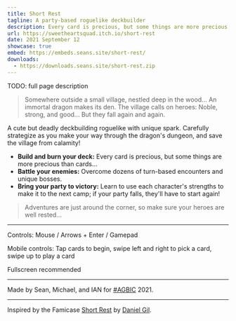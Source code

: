 ```yaml
---
title: Short Rest
tagline: A party-based roguelike deckbuilder
description: Every card is precious, but some things are more precious than cards... Carefully strategize as you make your way through the dragon's dungeon, and save the village from calamity!
url: https://sweetheartsquad.itch.io/short-rest
date: 2021 September 12
showcase: true
embed: https://embeds.seans.site/short-rest/
downloads:
  - https://downloads.seans.site/short-rest.zip
---
```


TODO: full page description


> Somewhere outside a small village, nestled deep in the wood...
> An immortal dragon makes its den.
> The village calls on heroes: Noble, strong, and good...
> But they fall again and again.

A cute but deadly deckbuilding roguelike with unique spark. Carefully strategize as you make your way through the dragon's dungeon, and save the village from calamity!

- <strong>Build and burn your deck:</strong> Every card is precious, but some things are more precious than cards...
- <strong>Battle your enemies:</strong> Overcome dozens of turn-based encounters and unique bosses.
- <strong>Bring your party to victory:</strong> Learn to use each character's strengths to make it to the next camp; if your party falls, they'll have to start again!

> Adventures are just around the corner, so make sure your heroes are well rested...

---

Controls: Mouse / Arrows + Enter / Gamepad

Mobile controls: Tap cards to begin, swipe left and right to pick a card, swipe up to play a card

Fullscreen recommended<br>

---

Made by Sean, Michael, and IAN for [#AGBIC](https://itch.io/jam/a-game-by-its-cover-2021) 2021.

---

Inspired by the Famicase [Short Rest](https://famicase.com/21/softs/027.html) by [Daniel Gil](https://twitter.com/ChubsyUnicorn).
